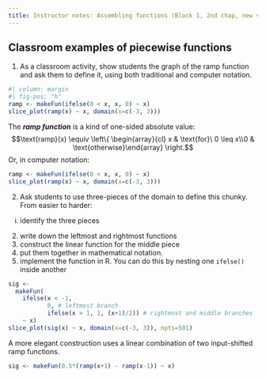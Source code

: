 ```yaml
---
title: Instructor notes: Assembling functions (Block 1, 2nd chap, new version)
---
```



## Classroom examples of piecewise functions

1. As a classroom activity, show students the graph of the ramp function and ask them to define it, using both traditional and computer notation.

```r
#| column: margin
#| fig-pos: "h"
ramp <- makeFun(ifelse(0 < x, x, 0) ~ x)
slice_plot(ramp(x) ~ x, domain(x=c(-3, 3)))
```

The ***ramp function*** is a kind of one-sided absolute value:
$$\text{ramp}(x) \equiv \left\{
\begin{array}{cl} x & \text{for}\ 0 \leq x\\0 & \text{otherwise}\end{array}
\right.$$
Or, in computer notation:

```r
ramp <- makeFun(ifelse(0 < x, x, 0) ~ x)
slice_plot(ramp(x) ~ x, domain(x=c(-3, 3)))
```

2. Ask students to use three-pieces of the domain to define this chunky. From easier to harder:

i. identify the three pieces
2. write down the leftmost and rightmost functions
3. construct the linear function for the middle piece
4. put them together in mathematical notation. 
5. implement the function in R. You can do this by nesting one `ifelse()` inside another 

```r
sig <- 
  makeFun(
    ifelse(x < -1, 
           0, # leftmost branch
           ifelse(x > 1, 1, (x+1)/2)) # rightmost and middle branches
    ~ x)
slice_plot(sig(x) ~ x, domain(x=c(-3, 3)), npts=501)
```  


A more elegant construction uses a linear combination of two input-shifted ramp functions.

```r
sig <- makeFun(0.5*(ramp(x+1) - ramp(x-1)) ~ x)
```
